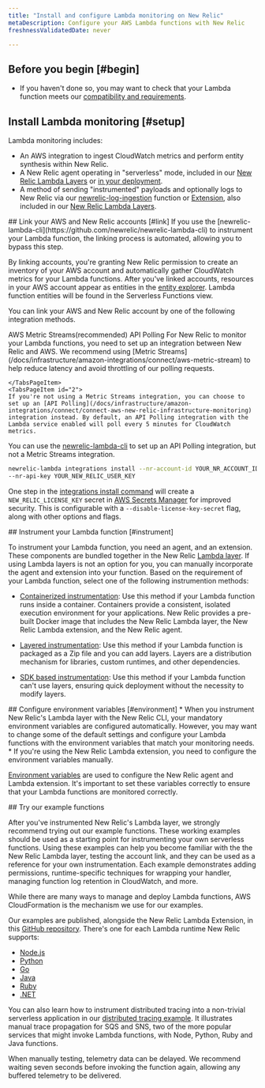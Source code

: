 ```yaml
---
title: "Install and configure Lambda monitoring on New Relic"
metaDescription: Configure your AWS Lambda functions with New Relic 
freshnessValidatedDate: never

---
```



## Before you begin [#begin]

* If you haven't done so, you may want to check that your Lambda function meets our [compatibility and requirements](/docs/serverless-function-monitoring/aws-lambda-monitoring/instrument-lambda-function/compatibility-requirement-lambda-monitoring).


## Install Lambda monitoring [#setup]

Lambda monitoring includes:

* An AWS integration to ingest CloudWatch metrics and perform entity synthesis within New Relic.
* A New Relic agent operating in "serverless" mode, included in our [New Relic Lambda Layers](https://github.com/newrelic/newrelic-lambda-layers) or [in your deployment](/docs/serverless-function-monitoring/aws-lambda-monitoring/instrument-lambda-function/enable-serverless-monitoring-aws-lambda-layerless/).
* A method of sending "instrumented" payloads and optionally logs to New Relic via our [newrelic-log-ingestion](https://github.com/newrelic/aws-log-ingestion) function or [Extension](https://github.com/newrelic/newrelic-lambda-extension), also included in our [New Relic Lambda Layers](https://github.com/newrelic/newrelic-lambda-layers).

<Steps>
<Step>
## Link your AWS and New Relic accounts [#link]
<Callout variant="tip">
If you use the [newrelic-lambda-cli](https://github.com/newrelic/newrelic-lambda-cli) to instrument your Lambda function, the linking process is automated, allowing you to bypass this step.
</Callout>

By linking accounts, you're granting New Relic permission to create an inventory of your AWS account and automatically gather CloudWatch metrics for your Lambda functions. 
After you've linked accounts, resources in your AWS account appear as entities in the [entity explorer](/docs/new-relic-solutions/new-relic-one/core-concepts/new-relic-explorer-view-performance-across-apps-services-hosts/#find). Lambda function entities will be found in the Serverless Functions view.

You can link your AWS and New Relic account by one of the following integration methods.

<Tabs>
  <TabsBar>
    <TabsBarItem id="1">AWS Metric Streams(recommended)</TabsBarItem>
    <TabsBarItem id="2">API Polling</TabsBarItem>
  </TabsBar>

  <TabsPages>
    <TabsPageItem id="1">
    For New Relic to monitor your Lambda functions, you need to set up an integration between New Relic and AWS. We recommend using [Metric Streams](/docs/infrastructure/amazon-integrations/connect/aws-metric-stream) to help reduce latency and avoid throttling of our polling requests.
    
    </TabsPageItem>
    <TabsPageItem id="2">
    If you're not using a Metric Streams integration, you can choose to set up an [API Polling](/docs/infrastructure/amazon-integrations/connect/connect-aws-new-relic-infrastructure-monitoring) integration instead. By default, an API Polling integration with the Lambda service enabled will poll every 5 minutes for CloudWatch metrics.

You can use the [newrelic-lambda-cli](https://github.com/newrelic/newrelic-lambda-cli) to set up an API Polling integration, but not a Metric Streams integration.

```sh
newrelic-lambda integrations install --nr-account-id YOUR_NR_ACCOUNT_ID \
--nr-api-key YOUR_NEW_RELIC_USER_KEY
```
One step in the [integrations install command](https://github.com/newrelic/newrelic-lambda-cli?tab=readme-ov-file#aws-lambda-integration) will create a `NEW_RELIC_LICENSE_KEY` secret in [AWS Secrets Manager](https://aws.amazon.com/secrets-manager/) for improved security. This is configurable with a `--disable-license-key-secret` flag, along with other options and flags.
    </TabsPageItem>
  </TabsPages>
</Tabs>



</Step>

<Step>
## Instrument your Lambda function [#instrument]

To instrument your Lambda function, you need an agent, and an extension. These components are bundled together in the New Relic [Lambda layer](https://github.com/newrelic/newrelic-lambda-layers). If using Lambda layers is not an option for you, you can manually incorporate the agent and extension into your function.
Based on the requirement of your Lambda function, select one of the following instrumention methods:

* [Containerized instrumentation](/docs/serverless-function-monitoring/aws-lambda-monitoring/enable-lambda-monitoring/containerized-images/): Use this method if your Lambda function runs inside a container. Containers provide a consistent, isolated execution environment for your applications. New Relic provides a pre-built Docker image that includes the New Relic Lambda layer, the New Relic Lambda extension, and the New Relic agent. 

* [Layered instrumentation](/docs/serverless-function-monitoring/aws-lambda-monitoring/instrument-lambda-function/instrument-your-own/): Use this method if your Lambda function is packaged as a Zip file and you can add layers. Layers are a distribution mechanism for libraries, custom runtimes, and other dependencies.

* [SDK based instrumentation](/docs/serverless-function-monitoring/aws-lambda-monitoring/instrument-lambda-function/sdk-based-instrumentation/): Use this method if your Lambda function can't use layers, ensuring quick deployment without the necessity to modify layers.



</Step>

<Step>
## Configure environment variables [#environment]

<Callout variant="tip">
* When you instrument New Relic's Lambda layer with the New Relic CLI, your mandatory environment variables are configured automatically. However, you may want to change some of the default settings and configure your Lambda functions with the environment variables that match your monitoring needs.
* If you're using the New Relic Lambda extension, you need to configure the environment variables manually.
</Callout>

[Environment variables](/docs/serverless-function-monitoring/aws-lambda-monitoring/instrument-lambda-function/env-variables-lambda) are used to configure the New Relic agent and Lambda extension. It's important to set these variables correctly to ensure that your Lambda functions are monitored correctly.


</Step>

<Step>
## Try our example functions

After you've instrumented New Relic's Lambda layer, we strongly recommend trying out our example functions. These working examples should be used as a starting point for instrumenting your own serverless functions. Using these examples can help you become familiar with the the New Relic Lambda layer, testing the account link, and they can be used as a reference for your own instrumentation. Each example demonstrates adding permissions, runtime-specific techniques for wrapping your handler, managing function log retention in CloudWatch, and more.

While there are many ways to manage and deploy Lambda functions, AWS CloudFormation is the mechanism we use for our examples.

Our examples are published, alongside the New Relic Lambda Extension, in this
[GitHub repository](https://github.com/newrelic/newrelic-lambda-extension). There's one for each Lambda runtime New Relic supports:

* [Node.js](https://github.com/newrelic/newrelic-lambda-extension/tree/main/examples/sam/node)
* [Python](https://github.com/newrelic/newrelic-lambda-extension/tree/main/examples/sam/python)
* [Go](https://github.com/newrelic/newrelic-lambda-extension/tree/main/examples/sam/go)
* [Java](https://github.com/newrelic/newrelic-lambda-extension/tree/main/examples/sam/java)
* [Ruby](https://github.com/newrelic/newrelic-lambda-extension/tree/main/examples/sam/ruby)
* [.NET](https://github.com/newrelic/newrelic-lambda-extension/tree/main/examples/sam/dotnet)


You can also learn how to instrument distributed tracing into a non-trivial serverless application in our [distributed tracing example](https://github.com/newrelic/newrelic-lambda-extension/tree/main/examples/sam/distributedtracing). It illustrates manual trace propagation for SQS and SNS, two of the more popular services that might invoke Lambda functions, with Node, Python, Ruby and Java functions.

<Callout variant="tip">
    When manually testing, telemetry data can be delayed. We recommend waiting seven seconds before invoking the function again, allowing any buffered telemetry to be delivered.
</Callout>
</Step>
</Steps>







